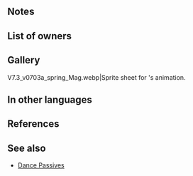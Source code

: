 {{Weapon Infobox
|tagid=SID_春に微睡む悪夢の卵
|intID=3515
|image=wep_mg322
|exclusive=1
|weaponType=Colorless Tome
|cost=400
|might=14
|range=2
|effect=Grants Spd+3. If a skill like Sing or Dance is used, grants【Foe Penalty Doubler】to target and allies within 2 spaces of target (excluding unit) and inflicts【Panic】on foes in cardinal directions of unit and target. At start of combat, if unit's HP ≥ 25%, grants Atk/Spd+6 to unit during combat.<br><br>【Foe Penalty Doubler】<br>Inflicts penalty on foe's Atk/Spd/Def/Res during combat = any current penalty on each of those stats for 1 turn. Calculates each stat penalty independently.<br><br>【Panic】<br>Converts bonuses on target into penalties through its next action.
|statModifiers=0,14,3,0,0
|required=Atlas (weapon)
|properties=
}}
==Notes==
{{Foe Penalty Doubler}}
{{Panic}}
{{CardinalDirections}}
{{Temporary buffs}}
==List of owners==
{{Skill Hero List}}
==Gallery==
<gallery>
V7.3_v0703a_spring_Mag.webp|Sprite sheet for {{PAGENAME}}'s animation.
</gallery>
==In other languages==
{{OtherLanguages
|japanese=春に微睡む悪夢の卵
|german=Albtraumei
|spanishEU=Huevo pesadilla
|spanishLA=Huevo pesadilla
|french=Œuf cauchemar
|italian=Uovo da incubo
|chineseTW=春天淺眠惡夢之卵
|portuguese=Ovo pesadelo
}}
==References==
<references/>
==See also==
{{See also skills|cond=Description LIKE '%【Foe Penalty Doubler】%' OR Description LIKE '%Sing or Dance is used%' AND Exclusive='1'}}
* [[Skill families/B Passives#Dance|Dance Passives]]
{{Weapons Navbox}}